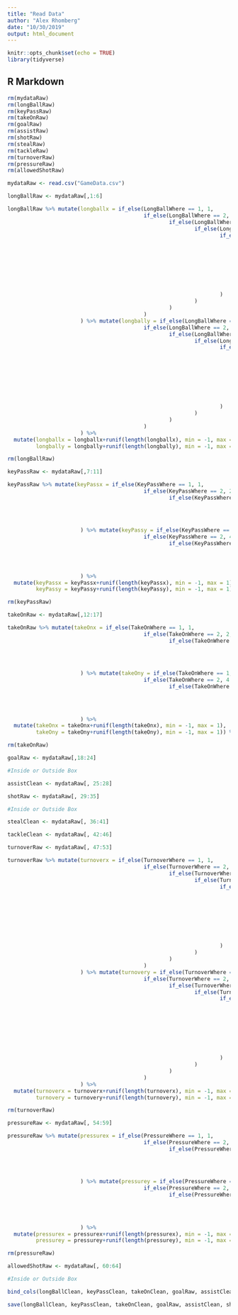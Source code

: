 ```yaml
---
title: "Read Data"
author: "Alex Rhomberg"
date: "10/30/2019"
output: html_document
---
```


```r
knitr::opts_chunk$set(echo = TRUE)
library(tidyverse)
```

## R Markdown

```r
rm(mydataRaw)
rm(longBallRaw)
rm(keyPassRaw)
rm(takeOnRaw)
rm(goalRaw)
rm(assistRaw)
rm(shotRaw)
rm(stealRaw)
rm(tackleRaw)
rm(turnoverRaw)
rm(pressureRaw)
rm(allowedShotRaw)
```


```r
mydataRaw <- read.csv("GameData.csv")
```

```r

longBallRaw <- mydataRaw[,1:6]

longBallRaw %>% mutate(longballx = if_else(LongBallWhere == 1, 1, 
                                           if_else(LongBallWhere == 2, 2, 
                                                   if_else(LongBallWhere == 3, 3, 
                                                           if_else(LongBallWhere == 4, 1, 
                                                                   if_else(LongBallWhere == 5, 2, 
                                                                           if_else(LongBallWhere == 6, 3, 
                                                                                   if_else(LongBallWhere == 7, 1, 
                                                                                           if_else(LongBallWhere == 8, 2, 
                                                                                                   if_else(LongBallWhere == 9, 3, NA_real_)
                                                                                                   )
                                                                                           )
                                                                                   )
                                                                           )
                                                                   )
                                                           )
                                                   )
                                           )
                       ) %>% mutate(longbally = if_else(LongBallWhere == 1, 1, 
                                           if_else(LongBallWhere == 2, 1, 
                                                   if_else(LongBallWhere == 3, 1, 
                                                           if_else(LongBallWhere == 4, 3, 
                                                                   if_else(LongBallWhere == 5, 3, 
                                                                           if_else(LongBallWhere == 6, 3, 
                                                                                   if_else(LongBallWhere == 7, 5, 
                                                                                           if_else(LongBallWhere == 8, 5, 
                                                                                                   if_else(LongBallWhere == 9, 5, NA_real_)
                                                                                                   )
                                                                                           )
                                                                                   )
                                                                           )
                                                                   )
                                                           )
                                                   )
                                           )
                       ) %>%
  mutate(longballx = longballx+runif(length(longballx), min = -1, max = 1),
         longbally = longbally+runif(length(longbally), min = -1, max = 1)) %>% mutate(new_game = if_else(LongBallTimeStamp < lag(LongBallTimeStamp), 1, 0), new_game = replace_na(new_game,0), game_number = cumsum(new_game)) -> longBallClean

rm(longBallRaw)

```

```r

keyPassRaw <- mydataRaw[,7:11]

keyPassRaw %>% mutate(keyPassx = if_else(KeyPassWhere == 1, 1, 
                                           if_else(KeyPassWhere == 2, 2, 
                                                   if_else(KeyPassWhere == 3, 3, NA_real_
                                                                                                   )
                                                                                           )
                                                                                   )

                       ) %>% mutate(keyPassy = if_else(KeyPassWhere == 1, 4.5, 
                                           if_else(KeyPassWhere == 2, 4.5, 
                                                   if_else(KeyPassWhere == 3, 4.5, NA_real_
                                                                                                   )
                                                                                           )
                                                                                   )

                       ) %>%
  mutate(keyPassx = keyPassx+runif(length(keyPassx), min = -1, max = 1),
         keyPassy = keyPassy+runif(length(keyPassy), min = -1, max = 1)) %>% mutate(new_game = if_else(KeyPassTimeStamp < lag(KeyPassTimeStamp), 1, 0), new_game = replace_na(new_game,0), game_number = cumsum(new_game)) -> keyPassClean

rm(keyPassRaw)

```

```r

takeOnRaw <- mydataRaw[,12:17]

takeOnRaw %>% mutate(takeOnx = if_else(TakeOnWhere == 1, 1, 
                                           if_else(TakeOnWhere == 2, 2, 
                                                   if_else(TakeOnWhere == 3, 3, NA_real_
                                                                                                   )
                                                                                           )
                                                                                   )

                       ) %>% mutate(takeOny = if_else(TakeOnWhere == 1, 4.5, 
                                           if_else(TakeOnWhere == 2, 4.5, 
                                                   if_else(TakeOnWhere == 3, 4.5, NA_real_
                                                                                                   )
                                                                                           )
                                                                                   )

                       ) %>%
  mutate(takeOnx = takeOnx+runif(length(takeOnx), min = -1, max = 1),
         takeOny = takeOny+runif(length(takeOny), min = -1, max = 1)) %>% mutate(new_game = if_else(TakeOnTimeStamp < lag(TakeOnTimeStamp), 1, 0), new_game = replace_na(new_game,0), game_number = cumsum(new_game)) -> takeOnClean

rm(takeOnRaw)

```

```r

goalRaw <- mydataRaw[,18:24]

#Inside or Outside Box

```

```r

assistClean <- mydataRaw[, 25:28]

```

```r

shotRaw <- mydataRaw[, 29:35]

#Inside or Outside Box

```

```r

stealClean <- mydataRaw[, 36:41]

```

```r

tackleClean <- mydataRaw[, 42:46]

```

```r

turnoverRaw <- mydataRaw[, 47:53]

turnoverRaw %>% mutate(turnoverx = if_else(TurnoverWhere == 1, 1, 
                                           if_else(TurnoverWhere == 2, 2, 
                                                   if_else(TurnoverWhere == 3, 3, 
                                                           if_else(TurnoverWhere == 4, 1, 
                                                                   if_else(TurnoverWhere == 5, 2, 
                                                                           if_else(TurnoverWhere == 6, 3, 
                                                                                   if_else(TurnoverWhere == 7, 1, 
                                                                                           if_else(TurnoverWhere == 8, 2, 
                                                                                                   if_else(TurnoverWhere == 9, 3, NA_real_)
                                                                                                   )
                                                                                           )
                                                                                   )
                                                                           )
                                                                   )
                                                           )
                                                   )
                                           )
                       ) %>% mutate(turnovery = if_else(TurnoverWhere == 1, 0.5, 
                                           if_else(TurnoverWhere == 2, 0.5, 
                                                   if_else(TurnoverWhere == 3, 0.5, 
                                                           if_else(TurnoverWhere == 4, 2.5, 
                                                                   if_else(TurnoverWhere == 5, 2.5, 
                                                                           if_else(TurnoverWhere == 6, 2.5, 
                                                                                   if_else(TurnoverWhere == 7, 4.5, 
                                                                                           if_else(TurnoverWhere == 8, 4.5, 
                                                                                                   if_else(TurnoverWhere == 9, 4.5, NA_real_)
                                                                                                   )
                                                                                           )
                                                                                   )
                                                                           )
                                                                   )
                                                           )
                                                   )
                                           )
                       ) %>%
  mutate(turnoverx = turnoverx+runif(length(turnoverx), min = -1, max = 1),
         turnovery = turnovery+runif(length(turnovery), min = -1, max = 1)) %>% mutate(new_game = if_else(TurnoverTimeStamp < lag(TurnoverTimeStamp), 1, 0), new_game = replace_na(new_game,0), game_number = cumsum(new_game)) -> turnoverClean

rm(turnoverRaw)

```

```r

pressureRaw <- mydataRaw[, 54:59]

pressureRaw %>% mutate(pressurex = if_else(PressureWhere == 1, 1, 
                                           if_else(PressureWhere == 2, 2, 
                                                   if_else(PressureWhere == 3, 3, NA_real_
                                                                                                   )
                                                                                           )
                                                                                   )

                       ) %>% mutate(pressurey = if_else(PressureWhere == 1, 4.5, 
                                           if_else(PressureWhere == 2, 4.5, 
                                                   if_else(PressureWhere == 3, 4.5, NA_real_
                                                                                                   )
                                                                                           )
                                                                                   )

                       ) %>%
  mutate(pressurex = pressurex+runif(length(pressurex), min = -1, max = 1),
         pressurey = pressurey+runif(length(pressurey), min = -1, max = 1)) %>% mutate(new_game = if_else(PressureTimeStamp < lag(PressureTimeStamp), 1, 0), new_game = replace_na(new_game,0), game_number = cumsum(new_game)) -> pressureClean

rm(pressureRaw)

```

```r

allowedShotRaw <- mydataRaw[, 60:64]

#Inside or Outside Box

```

```r

bind_cols(longBallClean, keyPassClean, takeOnClean, goalRaw, assistClean, shotRaw, stealClean, tackleClean, turnoverClean, pressureClean, allowedShotRaw) -> Master

```

```r

save(longBallClean, keyPassClean, takeOnClean, goalRaw, assistClean, shotRaw, stealClean, tackleClean, turnoverClean, pressureClean, allowedShotRaw, file = "SavedData.rda")

```


